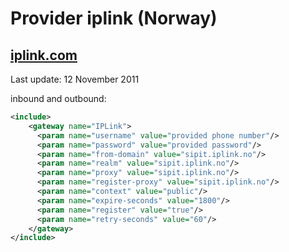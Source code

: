 
# Provider iplink (Norway) 

 

## [iplink.com](http://IPLink.com)

Last update: 12 November 2011

  
inbound and outbound:

```xml
<include>
    <gateway name="IPLink">
      <param name="username" value="provided phone number"/>
      <param name="password" value="provided password"/>
      <param name="from-domain" value="sipit.iplink.no"/>
      <param name="realm" value="sipit.iplink.no"/>
      <param name="proxy" value="sipit.iplink.no"/>
      <param name="register-proxy" value="sipit.iplink.no"/>
      <param name="context" value="public"/>
      <param name="expire-seconds" value="1800"/>
      <param name="register" value="true"/>
      <param name="retry-seconds" value="60"/>
    </gateway>
</include> 
```


